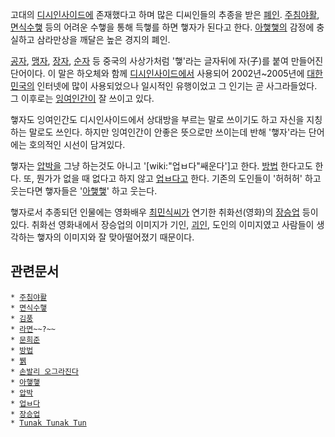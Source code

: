 고대의 [[디시인사이드]]에 존재했다고 하며 많은 디씨인들의 추종을 받은 [[폐인]]. [[주침야활]], [[면식수햏]] 등의 어려운 수햏을 통해 득햏를 하면 햏자가 된다고 한다. [[아햏햏]]의 감정에 충실하고 삼라만상을 깨달은 높은 경지의 폐인. 

[[공자]], [[맹자]], [[장자]], [[순자]] 등 중국의 사상가처럼 '햏'라는 글자뒤에 자(子)를 붙여 만들어진 단어이다. 이 말은 하오체와 함께 [[디시인사이드]]에서 사용되어 2002년~2005년에 [[대한민국]]의 인터넷에 많이 사용되었으나 일시적인 유행이었고 그 인기는 곧 사그라들었다. 그 이후로는 [[잉여인간]]이 잘 쓰이고 있다. 

햏자도 잉여인간도 디시인사이드에서 상대방을 부르는 말로 쓰이기도 하고 자신을 지칭하는 말로도 쓰인다. 하지만 잉여인간이 안좋은 뜻으로만 쓰이는데 반해 '햏자'라는 단어에는 호의적인 시선이 담겨있다.

햏자는 [[압박]]을 그냥 하는것도 아니고 '[wiki:"업ㅂ다"쌔운다']고 한다. [[방법]] 한다고도 한다. 또, 뭔가가 없을 때 없다고 하지 않고 [[업ㅂ다]]고 한다. 기존의 도인들이 '허허허' 하고 웃는다면 햏자들은 '[[아햏햏]]' 하고 웃는다.

햏자로서 추종되던 인물에는 영화배우 [[최민식]]씨가 연기한 취화선(영화)의 [[장승업]] 등이 있다. 취화선 영화내에서 장승업의 이미지가 기인, [[괴인]], 도인의 이미지였고 사람들이 생각하는 햏자의 이미지와 잘 맞아떨어졌기 때문이다.

== 관련문서 ==
 * [[주침야활]]
 * [[면식수햏]]
 * [[김풍]]
 * [[라면]]~~?~~
 * [[문희준]]
 * [[방법]]
 * [[뷁]]
 * [[손발리 오그라진다]]
 * [[아햏햏]]
 * [[압박]]
 * [[업ㅂ다]]
 * [[장승업]]
 * [[Tunak Tunak Tun]]
